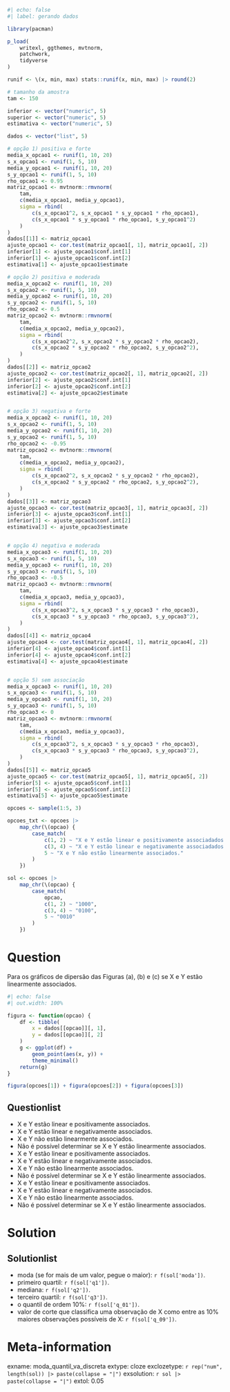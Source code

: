 ```r
#| echo: false
#| label: gerando dados

library(pacman)

p_load(
    writexl, ggthemes, mvtnorm,
    patchwork,
    tidyverse
)

runif <- \(x, min, max) stats::runif(x, min, max) |> round(2)

# tamanho da amostra
tam <- 150

inferior <- vector("numeric", 5)
superior <- vector("numeric", 5)
estimativa <- vector("numeric", 5)

dados <- vector("list", 5)

# opção 1) positiva e forte
media_x_opcao1 <- runif(1, 10, 20)
s_x_opcao1 <- runif(1, 5, 10)
media_y_opcao1 <- runif(1, 10, 20)
s_y_opcao1 <- runif(1, 5, 10)
rho_opcao1 <- 0.95
matriz_opcao1 <- mvtnorm::rmvnorm(
    tam, 
    c(media_x_opcao1, media_y_opcao1),
    sigma = rbind(
        c(s_x_opcao1^2, s_x_opcao1 * s_y_opcao1 * rho_opcao1),
        c(s_x_opcao1 * s_y_opcao1 * rho_opcao1, s_y_opcao1^2)
    )
)
dados[[1]] <- matriz_opcao1
ajuste_opcao1 <- cor.test(matriz_opcao1[, 1], matriz_opcao1[, 2])
inferior[1] <- ajuste_opcao1$conf.int[1]
inferior[1] <- ajuste_opcao1$conf.int[2]
estimativa[1] <- ajuste_opcao1$estimate

# opção 2) positiva e moderada
media_x_opcao2 <- runif(1, 10, 20)
s_x_opcao2 <- runif(1, 5, 10)
media_y_opcao2 <- runif(1, 10, 20)
s_y_opcao2 <- runif(1, 5, 10)
rho_opcao2 <- 0.5
matriz_opcao2 <- mvtnorm::rmvnorm(
    tam, 
    c(media_x_opcao2, media_y_opcao2),
    sigma = rbind(
        c(s_x_opcao2^2, s_x_opcao2 * s_y_opcao2 * rho_opcao2),
        c(s_x_opcao2 * s_y_opcao2 * rho_opcao2, s_y_opcao2^2),
    )
)
dados[[2]] <- matriz_opcao2
ajuste_opcao2 <- cor.test(matriz_opcao2[, 1], matriz_opcao2[, 2])
inferior[2] <- ajuste_opcao2$conf.int[1]
inferior[2] <- ajuste_opcao2$conf.int[2]
estimativa[2] <- ajuste_opcao2$estimate


# opção 3) negativa e forte
media_x_opcao2 <- runif(1, 10, 20)
s_x_opcao2 <- runif(1, 5, 10)
media_y_opcao2 <- runif(1, 10, 20)
s_y_opcao2 <- runif(1, 5, 10)
rho_opcao2 <- -0.95
matriz_opcao2 <- mvtnorm::rmvnorm(
    tam, 
    c(media_x_opcao2, media_y_opcao2),
    sigma = rbind(
        c(s_x_opcao2^2, s_x_opcao2 * s_y_opcao2 * rho_opcao2),
        c(s_x_opcao2 * s_y_opcao2 * rho_opcao2, s_y_opcao2^2),
    )
)
dados[[3]] <- matriz_opcao3
ajuste_opcao3 <- cor.test(matriz_opcao3[, 1], matriz_opcao3[, 2])
inferior[3] <- ajuste_opcao3$conf.int[1]
inferior[3] <- ajuste_opcao3$conf.int[2]
estimativa[3] <- ajuste_opcao3$estimate


# opção 4) negativa e moderada
media_x_opcao3 <- runif(1, 10, 20)
s_x_opcao3 <- runif(1, 5, 10)
media_y_opcao3 <- runif(1, 10, 20)
s_y_opcao3 <- runif(1, 5, 10)
rho_opcao3 <- -0.5
matriz_opcao3 <- mvtnorm::rmvnorm(
    tam, 
    c(media_x_opcao3, media_y_opcao3),
    sigma = rbind(
        c(s_x_opcao3^2, s_x_opcao3 * s_y_opcao3 * rho_opcao3),
        c(s_x_opcao3 * s_y_opcao3 * rho_opcao3, s_y_opcao3^2),
    )
)
dados[[4]] <- matriz_opcao4
ajuste_opcao4 <- cor.test(matriz_opcao4[, 1], matriz_opcao4[, 2])
inferior[4] <- ajuste_opcao4$conf.int[1]
inferior[4] <- ajuste_opcao4$conf.int[2]
estimativa[4] <- ajuste_opcao4$estimate


# opção 5) sem associação
media_x_opcao3 <- runif(1, 10, 20)
s_x_opcao3 <- runif(1, 5, 10)
media_y_opcao3 <- runif(1, 10, 20)
s_y_opcao3 <- runif(1, 5, 10)
rho_opcao3 <- 0
matriz_opcao3 <- mvtnorm::rmvnorm(
    tam, 
    c(media_x_opcao3, media_y_opcao3),
    sigma = rbind(
        c(s_x_opcao3^2, s_x_opcao3 * s_y_opcao3 * rho_opcao3),
        c(s_x_opcao3 * s_y_opcao3 * rho_opcao3, s_y_opcao3^2),
    )
)
dados[[5]] <- matriz_opcao5
ajuste_opcao5 <- cor.test(matriz_opcao5[, 1], matriz_opcao5[, 2])
inferior[5] <- ajuste_opcao5$conf.int[1]
inferior[5] <- ajuste_opcao5$conf.int[2]
estimativa[5] <- ajuste_opcao5$estimate

opcoes <- sample(1:5, 3)

opcoes_txt <- opcoes |>
    map_chr(\(opcao) {
        case_match(
            c(1, 2) ~ "X e Y estão linear e positivamente associadados.",
            c(3, 4) ~ "X e Y estão linear e negativamente associadados.",
            5 ~ "X e Y não estão linearmente associados."
        )
    })

sol <- opcoes |>
    map_chr(\(opcao) {
        case_match(
            opcao,
            c(1, 2) ~ "1000",
            c(3, 4) ~ "0100",
            5 ~ "0010"
        )
    })

```

Question
========

Para os gráficos de dipersão das Figuras (a), (b) e (c)  se X e Y estão linearmente associados.


```r
#| echo: false
#| out.width: 100%

figura <- function(opcao) {
    df <- tibble(
        x = dados[[opcao]][, 1],
        y = dados[[opcao]][, 2]
    )
    g <- ggplot(df) +
        geom_point(aes(x, y)) +
        theme_minimal()
    return(g)
}

figura(opcoes[1]) + figura(opcoes[2]) + figura(opcoes[3])
```

Questionlist
------------
* X e Y estão linear e positivamente associados.
* X e Y estão linear e negativamente associados.
* X e Y não estão linearmente associados.
* Não é possível determinar se X e Y estão linearmente associados.
* X e Y estão linear e positivamente associados.
* X e Y estão linear e negativamente associados.
* X e Y não estão linearmente associados.
* Não é possível determinar se X e Y estão linearmente associados.
* X e Y estão linear e positivamente associados.
* X e Y estão linear e negativamente associados.
* X e Y não estão linearmente associados.
* Não é possível determinar se X e Y estão linearmente associados.


Solution
========
Solutionlist
------------
* moda (se for mais de um valor, pegue o maior): `r f(sol['moda'])`.
* primeiro quartil: `r f(sol['q1'])`.
* mediana: `r f(sol['q2'])`.
* terceiro quartil: `r f(sol['q3'])`.
* o quantil de ordem 10%: `r f(sol['q_01'])`.
* valor de corte que classifica uma observação de X como entre as 10% maiores observações possíveis de X: `r f(sol['q_09'])`.

Meta-information
================
exname: moda_quantil_va_discreta
extype: cloze
exclozetype: `r rep("num", length(sol)) |> paste(collapse = "|")`
exsolution: `r sol |> paste(collapse = "|")`
extol: 0.05